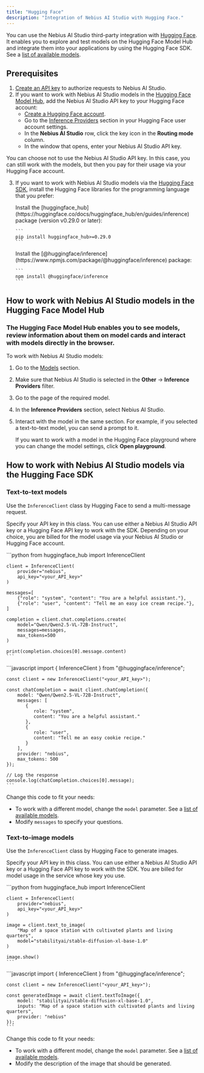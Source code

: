 ```yaml
---
title: "Hugging Face"
description: "Integration of Nebius AI Studio with Hugging Face."
---
```


You can use the Nebius AI Studio third-party integration with [Hugging Face](https://huggingface.co/). It enables you to explore and test models on the Hugging Face Model Hub and integrate them into your applications by using the Hugging Face SDK. See a [list of available models](https://huggingface.co/models?inference_provider=nebius).

## **Prerequisites**

1. [Create an API key](https://studio.nebius.com/settings/api-keys) to authorize requests to Nebius AI Studio.
2. If you want to work with Nebius AI Studio models in the [Hugging Face Model Hub](https://docs.nebius.com/studio/inference/integrations/huggingface#hub), add the Nebius AI Studio API key to your Hugging Face account:
   - [Create a Hugging Face account](https://huggingface.co/join).
   - Go to the [Inference Providers](https://huggingface.co/settings/inference-providers) section in your Hugging Face user account settings.
   - In the **Nebius AI Studio** row, click the key icon in the **Routing mode** column.
   - In the window that opens, enter your Nebius AI Studio API key.

<Tip>
  You can choose not to use the Nebius AI Studio API key. In this case, you can still work with the models, but then you pay for their usage via your Hugging Face account.
</Tip>

3. If you want to work with Nebius AI Studio models via the [Hugging Face SDK](https://docs.nebius.com/studio/inference/integrations/huggingface#sdk), install the Hugging Face libraries for the programming language that you prefer:

   <Tabs>
     <Tab title="Python">
       Install the [huggingface_hub](https://huggingface.co/docs/huggingface_hub/en/guides/inference) package (version v0.29.0 or later):

       ```
       pip install huggingface_hub>=0.29.0
       ```
     </Tab>
     <Tab title="Node.js">
       Install the [@huggingface/inference](https://www.npmjs.com/package/@huggingface/inference) package:

       ```
       npm install @huggingface/inference
       ```
     </Tab>
   </Tabs>

## **How to work with Nebius AI Studio models in the Hugging Face Model Hub**

### The Hugging Face Model Hub enables you to see models, review information about them on model cards and interact with models directly in the browser.

To work with Nebius AI Studio models:

1. Go to the [Models](https://huggingface.co/models?inference_provider=nebius) section.
2. Make sure that Nebius AI Studio is selected in the **Other** → **Inference Providers** filter.
3. Go to the page of the required model.
4. In the **Inference Providers** section, select Nebius AI Studio.
5. Interact with the model in the same section. For example, if you selected a text-to-text model, you can send a prompt to it.

   If you want to work with a model in the Hugging Face playground where you can change the model settings, click **Open playground**.

## **How to work with Nebius AI Studio models via the Hugging Face SDK**

### **Text-to-text models**

Use the `InferenceClient` class by Hugging Face to send a multi-message request.

Specify your API key in this class. You can use either a Nebius AI Studio API key or a Hugging Face API key to work with the SDK. Depending on your choice, you are billed for the model usage via your Nebius AI Studio or Hugging Face account.

<Tabs>
  <Tab title="Python">
    ```python
    from huggingface_hub import InferenceClient
    
    client = InferenceClient(
        provider="nebius", 
        api_key="<your_API_key>"
    )
    
    messages=[
        {"role": "system", "content": "You are a helpful assistant."},
        {"role": "user", "content": "Tell me an easy ice cream recipe."},
    ]
    
    completion = client.chat.completions.create(
        model="Qwen/Qwen2.5-VL-72B-Instruct",  
        messages=messages, 
        max_tokens=500
    )
    
    print(completion.choices[0].message.content)
    ```
  </Tab>
  <Tab title="Node.js">
    ```javascript
    import { InferenceClient } from "@huggingface/inference";
    
    const client = new InferenceClient("<your_API_key>");
    
    const chatCompletion = await client.chatCompletion({
        model: "Qwen/Qwen2.5-VL-72B-Instruct",
        messages: [
           {
              role: "system",
              content: "You are a helpful assistant."
           },
           {
              role: "user",
              content: "Tell me an easy cookie recipe."
           }
        ],
        provider: "nebius",
        max_tokens: 500
    });
    
    // Log the response
    console.log(chatCompletion.choices[0].message);
    ```
  </Tab>
</Tabs>

Change this code to fit your needs:

- To work with a different model, change the `model` parameter. See a [list of available models](https://huggingface.co/models?inference_provider=nebius&pipeline_tag=text-generation).
- Modify `messages` to specify your questions.

### **Text-to-image models**

Use the `InferenceClient` class by Hugging Face to generate images.

Specify your API key in this class. You can use either a Nebius AI Studio API key or a Hugging Face API key to work with the SDK. You are billed for model usage in the service whose key you use.

<Tabs>
  <Tab title="Python">
    ```python
    from huggingface_hub import InferenceClient
    
    client = InferenceClient(
        provider="nebius", 
        api_key="<your_API_key>"
    )
    
    image = client.text_to_image(
        "Map of a space station with cultivated plants and living quarters",
        model="stabilityai/stable-diffusion-xl-base-1.0"
    )
    
    image.show()
    ```
  </Tab>
  <Tab title="Node.js">
    ```javascript
    import { InferenceClient } from "@huggingface/inference";
    
    const client = new InferenceClient("<your_API_key>");
    
    const generatedImage = await client.textToImage({
        model: "stabilityai/stable-diffusion-xl-base-1.0",
        inputs: "Map of a space station with cultivated plants and living quarters",
        provider: "nebius"
    });
    ```
  </Tab>
</Tabs>

Change this code to fit your needs:

- To work with a different model, change the `model` parameter. See a [list of available models](https://huggingface.co/models?inference_provider=nebius&pipeline_tag=text-to-image).
- Modify the description of the image that should be generated.